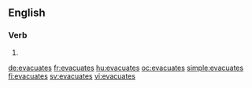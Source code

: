 ==English==

===Verb===
{{head|en|verb form}}

# {{en-third-person singular of|evacuate}}

[[de:evacuates]]
[[fr:evacuates]]
[[hu:evacuates]]
[[oc:evacuates]]
[[simple:evacuates]]
[[fi:evacuates]]
[[sv:evacuates]]
[[vi:evacuates]]